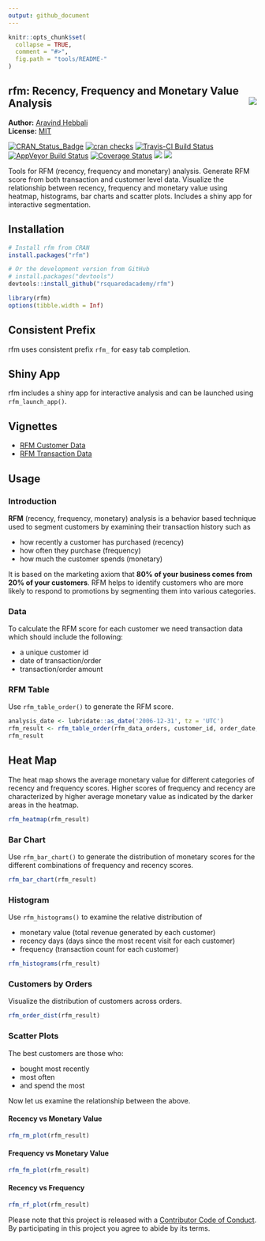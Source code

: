 ```yaml
---
output: github_document
---
```


<!-- README.md is generated from README.Rmd. Please edit that file -->

```r
knitr::opts_chunk$set(
  collapse = TRUE,
  comment = "#>",
  fig.path = "tools/README-"
)
```

rfm: Recency, Frequency and Monetary Value Analysis <img src="hex_rfm.png" align="right" />
---------


**Author:** [Aravind Hebbali](https://www.aravindhebbali.com)<br/>
**License:** [MIT](https://opensource.org/licenses/MIT)

[![CRAN\_Status\_Badge](http://www.r-pkg.org/badges/version/rfm)](https://cran.r-project.org/package=rfm) [![cran checks](https://cranchecks.info/badges/summary/rfm)](https://cran.r-project.org/web/checks/check_results_rfm.html)
[![Travis-CI Build Status](https://travis-ci.org/rsquaredacademy/rfm.svg?branch=master)](https://travis-ci.org/rsquaredacademy/rfm) [![AppVeyor Build Status](https://ci.appveyor.com/api/projects/status/github/rsquaredacademy/rfm?branch=master&svg=true)](https://ci.appveyor.com/project/rsquaredacademy/rfm) [![Coverage Status](https://img.shields.io/codecov/c/github/rsquaredacademy/rfm/master.svg)](https://codecov.io/github/rsquaredacademy/rfm?branch=master) [![](https://cranlogs.r-pkg.org/badges/grand-total/rfm)](https://cran.r-project.org/package=rfm) ![](https://img.shields.io/badge/lifecycle-maturing-blue.svg)

Tools for RFM (recency, frequency and monetary) analysis. Generate RFM score from both transaction and customer level data. Visualize the relationship between recency, frequency and monetary value using heatmap, histograms, bar charts and scatter plots. Includes a shiny app for interactive segmentation.

## Installation

```r
# Install rfm from CRAN
install.packages("rfm")

# Or the development version from GitHub
# install.packages("devtools")
devtools::install_github("rsquaredacademy/rfm")
```

```r
library(rfm)
options(tibble.width = Inf)
```

## Consistent Prefix

rfm uses consistent prefix `rfm_` for easy tab completion.

## Shiny App

rfm includes a shiny app for interactive analysis and can be launched using `rfm_launch_app()`.

## Vignettes

- [RFM Customer Data](https://rfm.rsquaredacademy.com/articles/rfm-customer-level-data.html)
- [RFM Transaction Data](https://rfm.rsquaredacademy.com/articles/rfm-transaction-level-data.html)

## Usage

### Introduction

**RFM** (recency, frequency, monetary) analysis is a behavior based technique used to segment customers by examining their transaction history  such as

- how recently a customer has purchased (recency)
- how often they purchase (frequency)
- how much the customer spends (monetary)

It is based on the marketing axiom that **80% of your business comes from 20% of your customers**. RFM helps to identify customers who are more likely to respond to promotions by segmenting them into various categories.

### Data

To calculate the RFM score for each customer we need transaction data which should include the following:

- a unique customer id 
- date of transaction/order
- transaction/order amount

### RFM Table

Use `rfm_table_order()` to generate the RFM score.

```r
analysis_date <- lubridate::as_date('2006-12-31', tz = 'UTC')
rfm_result <- rfm_table_order(rfm_data_orders, customer_id, order_date, revenue, analysis_date)
rfm_result
```

## Heat Map

The heat map shows the average monetary value for different categories of recency and frequency scores. Higher scores of frequency and recency are characterized by higher average monetary value as indicated by the darker areas in the heatmap. 

```r
rfm_heatmap(rfm_result)
```

### Bar Chart

Use `rfm_bar_chart()` to generate the distribution of monetary scores for the different combinations of frequency and recency scores.

```r
rfm_bar_chart(rfm_result)
```

### Histogram

Use `rfm_histograms()` to examine the relative distribution of

- monetary value (total revenue generated by each customer)
- recency days (days since the most recent visit for each customer)
- frequency (transaction count for each customer)


```r
rfm_histograms(rfm_result)
```

### Customers by Orders

Visualize the distribution of customers across orders.

```r
rfm_order_dist(rfm_result)
```

### Scatter Plots

The best customers are those who:

- bought most recently
- most often 
- and spend the most

Now let us examine the relationship between the above.

#### Recency vs Monetary Value  

```r
rfm_rm_plot(rfm_result)
```

#### Frequency vs Monetary Value

```r
rfm_fm_plot(rfm_result)
```

#### Recency vs Frequency 

```r
rfm_rf_plot(rfm_result)
```

Please note that this project is released with a [Contributor Code of Conduct](CONDUCT.md). By participating in this project you agree to abide by its terms.
